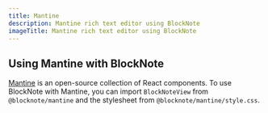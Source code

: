 ```yaml
---
title: Mantine
description: Mantine rich text editor using BlockNote
imageTitle: Mantine rich text editor using BlockNote
---
```


## Using Mantine with BlockNote

[Mantine](https://mantine.dev/) is an open-source collection of React components. To use BlockNote with Mantine, you can import `BlockNoteView` from `@blocknote/mantine` and the stylesheet from `@blocknote/mantine/style.css`.

<Example name="basic/minimal" />
